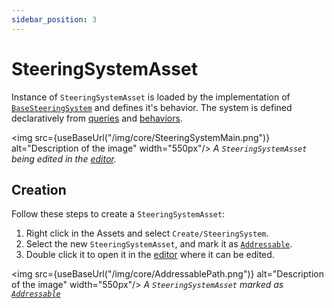 ```yaml
---
sidebar_position: 3
---
```



# SteeringSystemAsset

Instance of `SteeringSystemAsset` is loaded by the implementation of [`BaseSteeringSystem`](/docs/documentation-core/base-system/BaseSteeringSystem) and defines it's behavior. The system is defined declaratively from [queries](/docs/category/queries) and [behaviors](/docs/category/behaviors). 

<img src={useBaseUrl("/img/core/SteeringSystemMain.png")} alt="Description of the image" width="550px"/>
*A `SteeringSystemAsset` being edited in the [editor](/docs/documentation-core/editor).*

## Creation

Follow these steps to create a `SteeringSystemAsset`:

1) Right click in the Assets and select `Create/SteeringSystem`. 
2) Select the new `SteeringSystemAsset`, and mark it as [`Addressable`](https://docs.unity3d.com/Packages/com.unity.addressables@2.3). 
3) Double click it to open it in the [editor](/docs/documentation-core/editor) where it can be edited. 

<img src={useBaseUrl("/img/core/AddressablePath.png")} alt="Description of the image" width="550px"/>
*A `SteeringSystemAsset` marked as [`Addressable`](https://docs.unity3d.com/Packages/com.unity.addressables@2.3)*